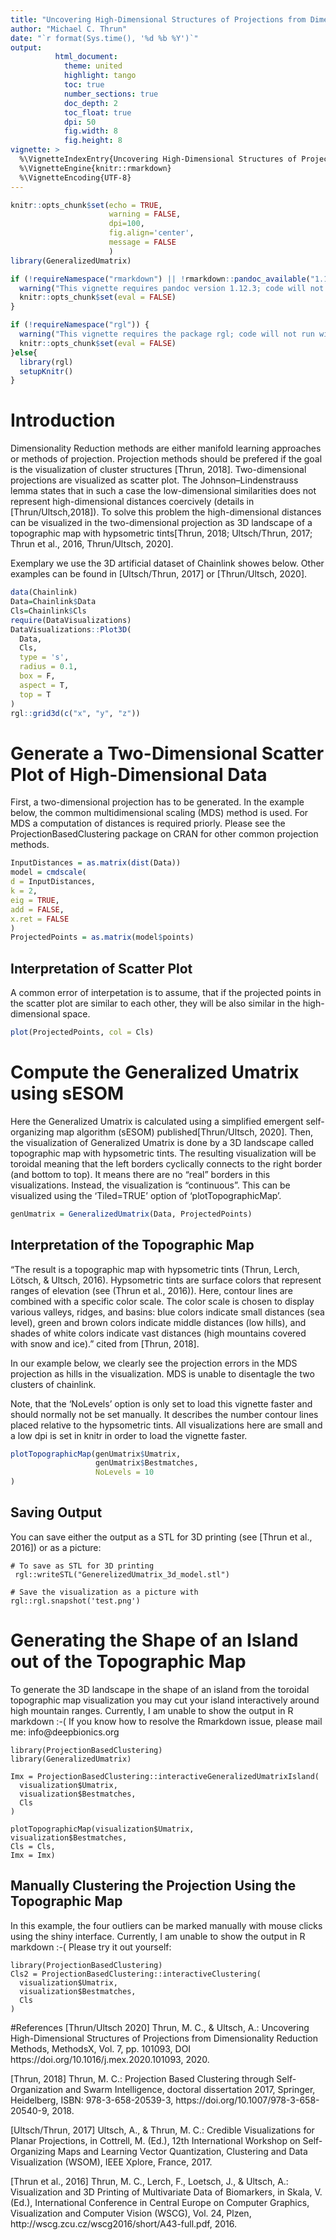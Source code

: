 ```yaml
---
title: "Uncovering High-Dimensional Structures of Projections from Dimensionality Reduction Methods"
author: "Michael C. Thrun"
date: "`r format(Sys.time(), '%d %b %Y')`"
output: 
          html_document:
            theme: united
            highlight: tango 
            toc: true
            number_sections: true
            doc_depth: 2
            toc_float: true
            dpi: 50
            fig.width: 8
            fig.height: 8
vignette: >
  %\VignetteIndexEntry{Uncovering High-Dimensional Structures of Projections from Dimensionality Reduction Methods}
  %\VignetteEngine{knitr::rmarkdown}
  %\VignetteEncoding{UTF-8}
---
```

```r

knitr::opts_chunk$set(echo = TRUE,
                      warning = FALSE,
                      dpi=100,
                      fig.align='center',
                      message = FALSE
                      )
library(GeneralizedUmatrix)
```

```r
if (!requireNamespace("rmarkdown") || !rmarkdown::pandoc_available("1.12.3")) {
  warning("This vignette requires pandoc version 1.12.3; code will not run in older versions.")
  knitr::opts_chunk$set(eval = FALSE)
}
```

```r
if (!requireNamespace("rgl")) {
  warning("This vignette requires the package rgl; code will not run without this package.")
  knitr::opts_chunk$set(eval = FALSE)
}else{
  library(rgl)
  setupKnitr()
}
```

# Introduction
Dimensionality Reduction methods are either manifold learning approaches or methods of projection. Projection methods should be prefered if the goal is the visualization of cluster structures [Thrun, 2018]. Two-dimensional projections are visualized as scatter plot. The Johnson–Lindenstrauss lemma states that in such a case the low-dimensional similarities does not represent high-dimensional distances coercively (details in [Thrun/Ultsch,2018]). To solve this problem the high-dimensional distances can be visualized in the two-dimensional projection as 3D landscape of a topographic map with hypsometric tints[Thrun, 2018; Ultsch/Thrun, 2017; Thrun  et al., 2016, Thrun/Ultsch, 2020].

Exemplary we use the 3D artificial dataset of Chainlink showes below. Other examples can be found in [Ultsch/Thrun, 2017] or [Thrun/Ultsch, 2020].

```r
data(Chainlink)
Data=Chainlink$Data
Cls=Chainlink$Cls
require(DataVisualizations)
DataVisualizations::Plot3D(
  Data,
  Cls,
  type = 's',
  radius = 0.1,
  box = F,
  aspect = T,
  top = T
)
rgl::grid3d(c("x", "y", "z"))
```
# Generate a Two-Dimensional Scatter Plot of High-Dimensional Data
First, a two-dimensional projection has to be generated. In the example below, the common multidimensional scaling (MDS) method is used. For MDS a computation of distances is required priorly. Please see the ProjectionBasedClustering package on CRAN for other common projection methods.

```r
InputDistances = as.matrix(dist(Data))
model = cmdscale(
d = InputDistances,
k = 2,
eig = TRUE,
add = FALSE,
x.ret = FALSE
)
ProjectedPoints = as.matrix(model$points)
```

## Interpretation of Scatter Plot
A common error of interpetation is to assume, that if the projected points in the scatter plot are similar to each other, they will be also similar in the high-dimensional space.

```r
plot(ProjectedPoints, col = Cls)
```

# Compute the Generalized Umatrix using sESOM
Here the Generalized Umatrix is calculated using a simplified emergent self-organizing map algorithm (sESOM) published[Thrun/Ultsch, 2020]. Then, the visualization of Generalized Umatrix is done by a 3D landscape called topographic map with hypsometric tints. 
The resulting visualization will be toroidal meaning that the left borders cyclically connects to the right border (and bottom to top). It means there are no "real" borders in this visualizations. Instead, the visualization is "continuous". This can be visualized using the 'Tiled=TRUE' option of 'plotTopographicMap'.

```r
genUmatrix = GeneralizedUmatrix(Data, ProjectedPoints)
```

## Interpretation of the Topographic Map
"The result is a topographic map with hypsometric tints (Thrun, Lerch, Lötsch, & Ultsch, 2016). Hypsometric tints are surface colors  that represent ranges of elevation (see (Thrun et al., 2016)). Here, contour lines are combined with a specific color scale. The color scale is chosen to display various valleys, ridges, and basins: blue colors indicate small distances (sea level), green and brown colors indicate middle distances (low hills), and shades of white colors  indicate vast distances (high mountains covered with snow and ice)." cited from [Thrun, 2018].

In our example below, we clearly see the projection errors in the MDS projection as hills in the visualization. MDS is unable to disentagle the two clusters of chainlink. 

Note, that the 'NoLevels' option is only set to load this vignette faster and should normally not be set manually. It describes the number contour lines placed relative to the hypsometric tints. All visualizations here are small and a low dpi is set in knitr in order to load the vignette faster.

```r
plotTopographicMap(genUmatrix$Umatrix, 
                   genUmatrix$Bestmatches, 
                   NoLevels = 10
)
```

## Saving Output
You can save either the output as a STL for 3D printing (see [Thrun et al., 2016]) or as a picture: 

```{}
# To save as STL for 3D printing
 rgl::writeSTL("GenerelizedUmatrix_3d_model.stl")

# Save the visualization as a picture with
rgl::rgl.snapshot('test.png')
```

# Generating the Shape of an Island out of the Topographic Map
To generate the 3D landscape in the shape of an island from the toroidal topographic map visualization you may cut your island interactively around high mountain ranges. Currently, I am unable to show the output in R markdown :-(
If you know how to resolve the Rmarkdown issue, please mail me: info@deepbionics.org

```{}
library(ProjectionBasedClustering)
library(GeneralizedUmatrix)

Imx = ProjectionBasedClustering::interactiveGeneralizedUmatrixIsland(
  visualization$Umatrix, 
  visualization$Bestmatches, 
  Cls
)

plotTopographicMap(visualization$Umatrix,
visualization$Bestmatches,
Cls = Cls,
Imx = Imx)
```

## Manually Clustering the Projection Using the Topographic Map
In this example, the four outliers can be marked manually with mouse clicks using the shiny interface. Currently, I am unable to show the output in R markdown :-(
Please try it out yourself:

```{}
library(ProjectionBasedClustering)
Cls2 = ProjectionBasedClustering::interactiveClustering(
  visualization$Umatrix, 
  visualization$Bestmatches, 
  Cls
)
```

#References
[Thrun/Ultsch 2020]    Thrun, M. C., & Ultsch, A.: Uncovering High-Dimensional Structures of Projections from Dimensionality Reduction Methods, MethodsX, Vol. 7, pp. 101093, DOI https://doi.org/10.1016/j.mex.2020.101093, 2020. 

[Thrun, 2018]  Thrun, M. C.: Projection Based Clustering through Self-Organization and Swarm Intelligence, doctoral dissertation 2017, Springer, Heidelberg, ISBN: 978-3-658-20539-3, https://doi.org/10.1007/978-3-658-20540-9, 2018.

[Ultsch/Thrun, 2017]  Ultsch, A., & Thrun, M. C.: Credible Visualizations for Planar Projections, in Cottrell, M. (Ed.), 12th International Workshop on Self-Organizing Maps and Learning Vector Quantization, Clustering and Data Visualization (WSOM), IEEE Xplore, France, 2017.

[Thrun et al., 2016]  Thrun, M. C., Lerch, F., Loetsch, J., & Ultsch, A.: Visualization and 3D Printing of Multivariate Data of Biomarkers, in Skala, V. (Ed.), International Conference in Central Europe on Computer Graphics, Visualization and Computer Vision (WSCG), Vol. 24, Plzen, http://wscg.zcu.cz/wscg2016/short/A43-full.pdf, 2016.